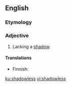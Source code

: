 ==English==

===Etymology===
{{suffix|shadow|less|lang=en}}

===Adjective===
{{en-adj}}

# Lacking a [[shadow]].

====Translations====
{{trans-top|lacking a shadow}}
* Finnish: {{t|fi|varjoton}}
{{trans-mid}}
{{trans-bottom}}

[[ku:shadowless]]
[[vi:shadowless]]